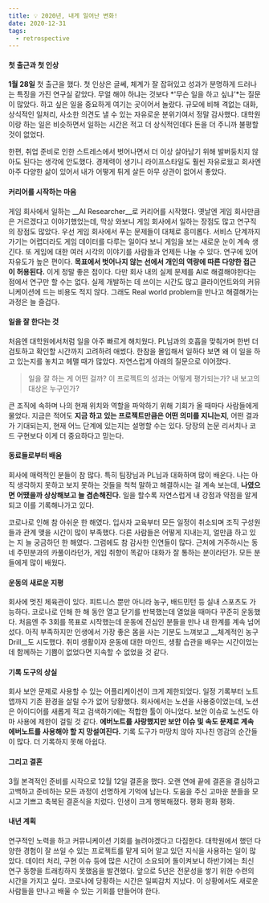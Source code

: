 ```yaml
---
title: 💡 2020년, 내게 일어난 변화!
date: 2020-12-31
tags:
  - retrospective
---
```



#### 첫 출근과 첫 인상
__1월 28일__ 첫 출근을 했다.
첫 인상은 글쎄, 체계가 잘 잡혀있고 성과가 분명하게 드러나는 특징을 가진 연구실 같았다. 
무얼 해야 하냐는 것보다 *'무슨 일을 하고 싶냐'*는 질문이 많았다. 
하고 싶은 일을 중요하게 여기는 곳이어서 놀랐다. 
규모에 비해 격없는 대화, 상식적인 일처리, 사소한 의견도 낼 수 있는 자유로운 분위기여서 정말 감사했다. 
대학원이랑 하는 일은 비슷하면서 일하는 시간은 적고 더 상식적인데다 돈을 더 주니까 불평할 것이 없었다. 

한편, 취업 준비로 인한 스트레스에서 벗어나면서 더 이상 살아남기 위해 발버둥치지 않아도 된다는 생각에 안도했다. 
경제력이 생기니 라이프스타일도 훨씬 자유로웠고 회사엔 아주 다양한 삶이 있어서 내가 어떻게 튀게 살든 아무 상관이 없어서 좋았다.


#### 커리어를 시작하는 마음
게임 회사에서 일하는 __AI Researcher__로 커리어를 시작했다.
옛날엔 게임 회사만큼은 거르겠다고 이야기했었는데, 막상 와보니 게임 회사에서 일하는 장점도 많고 연구직의 장점도 많았다. 
우선 게임 회사에서 푸는 문제들이 대체로 흥미롭다. 
서비스 단계까지 가기는 어렵더라도 게임 데이터를 다루는 일이다 보니 게임을 보는 새로운 눈이 계속 생긴다. 
또 게임에 대한 여러 시각의 이야기를 사람들과 언제든 나눌 수 있다. 연구에 있어 자유도가 높은 편이다. 
__목표에서 벗어나지 않는 선에서 개인의 역량에 따른 다양한 접근이 허용된다.__ 이게 정말 좋은 점이다. 
다만 회사 내의 실제 문제를 AI로 해결해야한다는 점에서 연구만 할 수는 없다. 
실제 개발하는 데 쓰이는 시간도 많고 클라이언트와의 커뮤니케이션에 드는 비용도 적지 않다. 
그래도 Real world problem을 만나고 해결해가는 과정은 늘 즐겁다.


#### 일을 잘 한다는 것
처음엔 대학원에서처럼 일을 아주 빠르게 해치웠다. 
PL님과의 호흡을 맞춰가며 한번 더 검토하고 확인할 시간까지 고려하려 애썼다. 
한참을 몰입해서 일하다 보면 왜 이 일을 하고 있는지를 놓치고 헤맬 때가 많았다. 
자연스럽게 아래의 질문으로 이어졌다.
> 일을 잘 하는 게 어떤 걸까? 이 프로젝트의 성과는 어떻게 평가되는가? 내 보고의 대상은 누구인가?


큰 조직에 속하며 나의 현재 위치와 역할을 파악하기 위해 기회가 올 때마다 사람들에게 물었다. 
지금은 적어도 __지금 하고 있는 프로젝트만큼은 어떤 의미를 지니는지__, 어떤 결과가 기대되는지, 현재 어느 단계에 있는지는 설명할 수는 있다. 
당장의 논문 리서치나 코드 구현보다 이게 더 중요하다고 믿는다.


#### 동료들로부터 배움
회사에 매력적인 분들이 참 많다. 
특히 팀장님과 PL님과 대화하며 많이 배운다. 
나는 아직 생각하지 못하고 보지 못하는 것들을 척척 말하고 해결하시는 걸 계속 보는데, __나였으면 어땠을까 상상해보고 늘 겸손해진다.__
일을 할수록 자연스럽게 내 강점과 약점을 알게 되고 이를 기록해나가고 있다.

코로나로 인해 참 아쉬운 한 해였다. 
입사자 교육부터 모든 일정이 취소되며 조직 구성원들과 관계 맺을 시간이 많이 부족했다. 
다른 사람들은 어떻게 지내는지, 얼만큼 하고 있는 지 늘 궁금하던 한 해였다. 
그럼에도 참 감사한 인연들이 많다. 
근처에 거주하시는 동네 주민분과의 카풀이라던가, 게임 취향이 똑같아 대화가 잘 통하는 분이라던가. 모든 분들에게 많이 배웠다.


#### 운동의 새로운 지평
회사에 멋진 체육관이 있다. 
피트니스 뿐만 아니라 농구, 배드민턴 등 실내 스포츠도 가능하다. 
코로나로 인해 한 해 동안 열고 닫기를 반복했는데 열었을 때마다 꾸준히 운동했다. 
처음엔 주 3회를 목표로 시작했는데 운동에 진심인 분들을 만나 내 한계를 계속 넘어섰다. 
아직 부족하지만 인생에서 가장 좋은 몸을 사는 기분도 느껴보고 __체계적인 농구 Drill__도 시도했다. 
취미 생활이자 운동에 대한 마인드, 생활 습관을 배우는 시간이었는데 함께하는 기쁨이 없었다면 지속할 수 없었을 것 같다. 


#### 기록 도구의 상실
회사 보안 문제로 사용할 수 있는 어플리케이션이 크게 제한되었다. 
일정 기록부터 노트 앱까지 기존 환경을 살릴 수가 없어 당황했다. 
회사에서는 노션을 사용중이었는데, 노션은 아이디어를 새롭게 적고 검색하기에는 적합한 툴이 아니었다. 
보안 이슈로 노션도 아마 사용에 제한이 걸릴 것 같다. 
__에버노트를 사랑했지만 보안 이슈 및 속도 문제로 계속 에버노트를 사용해야 할 지 망설여진다.__
기록 도구가 마땅치 않아 지나친 영감의 순간들이 많다. 더 기록하지 못해 아쉽다. 


#### 그리고 결혼
3월 본격적인 준비를 시작으로 12월 12일 결혼을 했다. 
오랜 연애 끝에 결혼을 결심하고 고백하고 준비하는 모든 과정이 선명하게 기억에 남는다. 
도움을 주신 고마운 분들을 모시고 기쁘고 축복된 결혼식을 치렀다. 
인생이 크게 행복해졌다. 평화 평화 평화.

#### 내년 계획
연구적인 노력을 하고 커뮤니케이션 기회를 늘려야겠다고 다짐한다. 
대학원에서 했던 다양한 경험이 잘 쓰일 수 있는 프로젝트를 맡게 되어 알고 있던 지식을 사용하는 일이 많았다. 
데이터 처리, 구현 이슈 등에 많은 시간이 소요되어 돌이켜보니 하반기에는 최신 연구 동향을 트래킹하지 못했음을 발견했다. 
앞으로 5년은 전문성을 쌓기 위한 수련의 시간을 가지고 싶다. 
코로나에 당황하는 시간은 일찌감치 지났다. 
이 상황에서도 새로운 사람들을 만나고 배울 수 있는 기회를 만들어야 한다.